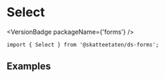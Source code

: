 
<Meta of={SelectStories} />

# Select

<VersionBadge packageName={'forms'} />

<DocIntro
  name="Select"
  url="https://www.skatteetaten.no/stilogtone/designsystemet/komponenter/select/"
/>

<Primary />

```tsx
import { Select } from '@skatteetaten/ds-forms';
```

<Controls />

## Examples

<Canvas of={SelectStories.Examples} />
